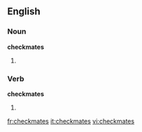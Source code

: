 
==English==

===Noun===
'''checkmates'''

# {{plural of|[[checkmate]]}}

===Verb===
'''checkmates'''

# {{third-person singular of|[[checkmate]]}}

[[fr:checkmates]]
[[it:checkmates]]
[[vi:checkmates]]